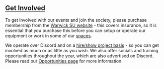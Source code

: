 ## [Get Involved](/opportunities)

To get involved with our events and join the society, please purchase membership from the
[Warwick SU website](https://www.warwicksu.com/societies-sports/societies/techcrew/) - this covers insurance, so it is
essential that you purchase this before you can setup or operate our equipment or work in some of our
[spaces](/wiki/spaces).

We operate over Discord and on a [hire/show project basis](/wiki/tech-crew/shows-and-hires) - so you can get involved
as much or as little as you wish. We also offer socials and training opportunities throughout the year, which are also
advertised on Discord. Please read our [Opportunities page](/opportunities) for more information.
